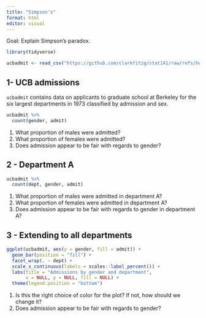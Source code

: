 ```yaml
---
title: "Simpson's"
format: html
editor: visual
---
```


Goal: Explain Simpson's paradox.

```r
library(tidyverse)

ucbadmit <- read_csv("https://github.com/clarkfitzg/stat141/raw/refs/heads/main/data/ucbadmit.csv")
```

## 1- UCB admissions

`ucbadmit` contains data on applicants to graduate school at Berkeley for the six largest departments in 1973 classified by admission and sex.

```r
ucbadmit %>%
  count(gender, admit)
```

1.  What proportion of males were admitted?
2.  What proportion of females were admitted?
3.  Does admission appear to be fair with regards to gender?

## 2 - Department A

```r
ucbadmit %>%
  count(dept, gender, admit)
```

1.  What proportion of males were admitted in department A?
2.  What proportion of females were admitted in department A?
3.  Does admission appear to be fair with regards to gender in department A?

## 3 - Extending to all departments

```r
ggplot(ucbadmit, aes(y = gender, fill = admit)) +
  geom_bar(position = "fill") +
  facet_wrap(. ~ dept) +
  scale_x_continuous(labels = scales::label_percent()) +
  labs(title = "Admissions by gender and department",
       x = NULL, y = NULL, fill = NULL) +
  theme(legend.position = "bottom")
```

1.  Is this the right choice of color for the plot? If not, how should we change it?
2.  Does admission appear to be fair with regards to gender?
